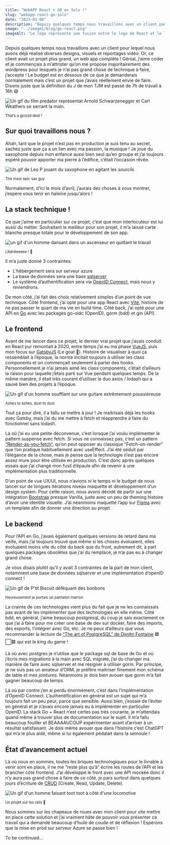 ```yaml
---
title: "WebAPP React + GO en Solo !"
slug: "webapp-react-go-solo"
date: "2023-03-08"
description: "Depuis quelques temps nous travaillons avec un client pour lequel nous avons déjà réalisé diverses designs, visuels et reportages vidéo. Travaillant actuellement avec lui sur une plateforme web en react et GO, nous vous faisons un REX sur le sujet"
image: "../images/blog/go-react.png"
imageAlt: "Le logo représente une fusion entre le logo de React et le logo du langage Go."
---
```


Depuis quelques temps nous travaillons avec un client pour lequel nous avons déjà réalisé diverses designs, visuels et reportages vidéo. Or, ce client avait un projet plus grand, un web app complète ! Génial, j’aime coder et je commençais à m’attrister qu’on me propose majoritairement des wordpress pour lesquels je n’ai pas grand chose de technique à faire, j’accepte ! Le budget est en dessous de ce que je demanderais normalement mais c’est un projet que j’avais réellement envie de faire. Disons juste que la définition du J de mon TJM est passé de 7h de travail à 16h 😅

![Un gif du film predator représentat Arnold Schwarzenegger et Carl Weathers se serrant la main.](https://media.tenor.com/G-Zga3CzU00AAAAC/predator-handshake.gif)

<small>That’s a go(o)d deal !</small>

## Sur quoi travaillons nous ?

Ahah, tant que le projet n’est pas en production je suis tenu au secret, sachez juste que ça a un lien avec ma passion, la musique ! Je joue du saxophone depuis mon enfance aussi bien seul qu’en groupe et j’ai toujours espéré pouvoir apporter ma pierre à l’édifice, c’était l’occasion rêvée.

![Un gif de Leo P jouant du saxophone en agitant les sourcils](https://media.tenor.com/1eZ3zCPUhvkAAAAd/leo-p-eyebrows.gif)

<small>The most epic sax guy</small>

Normalement, d’ici le mois d’avril, j’aurais des choses à vous montrer, j’espère vous tenir en haleine jusqu’alors !

## La stack technique !

Ce que j’aime en particulier sur ce projet, c’est que mon interlocuteur est lui aussi du métier. Souhaitant le meilleur pour son projet, il m’a laissé carte blanche presque totale pour le développement de son app.

![un gif d'un homme dansant dans un ascenseur en quittant le travail](https://media.tenor.com/JNrTNBR-kK0AAAAC/dancing-elevator.gif)

<small>Libéréeeeee ! 🎤</small>

Il m’a juste donné 3 contraintes:

- L’hébergement sera sur serveur azure
- La base de données sera une base [sqlserver](https://fr.wikipedia.org/wiki/Microsoft_SQL_Server)
- Le système d’authentification sera via [OpenID Connect](https://openid.net/connect/), mais nous y reviendrons.

De mon côté, j’ai fait des choix relativement simples d’un point de vue technique. Côté frontend, j’ai opté pour une app React avec [Vite](https://vitejs.dev/), histoire de ne pas passer le quart de ma vie en build time. Côté back, j’ai opté pour une API en [Go](https://go.dev/) avec les packages go-oidc (OpenID), gorm (bdd) et gin (API).

## Le frontend

Avant de me lancer dans ce projet, le dernier vrai projet que j’avais conduit en React pur remontait à 2020, entre temps j’ai eu ma phase [VueJS](https://vuejs.org/), puis mon focus sur [GatsbyJS](https://www.gatsbyjs.com/) (Le goat 💖). Histoire de visualiser à quoi ça ressemblait à l’époque, la norme incitait toujours à utiliser les class components et on commençait seulement à parler des hooks. Personnellement je n’ai jamais aimé les class components, c’était d’ailleurs la raison pour laquelle j’étais parti sur Vue pendant quelques temps. De la même manière, il était très courant d’utiliser le duo axios / lodash qui a sauvé bien des projets à l’époque.

![Un gif d'un homme soufflant sur une guitare extrêmement poussièreuse](https://media.tenor.com/SL99S-N7xC8AAAAd/blow-dan-oconnor.gif)

<small>Ashes to ashes, dust to dust</small>

Tout ça pour dire, il a fallu se mettre à jour ! Je maitrisais déjà les hooks avec Gatsby, mais j’ai du me mettre à fetch et réapprendre à faire du fonctionnel sans lodash.

Là où j’ai eu une petite déconvenue, c’est lorsque j’ai voulu implémenter le pattern suspense avec fetch. Si vous ne connaissez pas, c’est un pattern [“Render-as-you-fetch”](https://17.reactjs.org/docs/concurrent-mode-suspense.html), qu’on peut opposer au classique “Fetch-on-render” que l’on pratique habituellement avec useEffect. J’ai été séduit par l’élégance de la chose, mais je pense que la technologie n’est pas encore assez mure pour être utilisée en production. C’est donc après quelques essais que j’ai changé mon fusil d’épaule afin de revenir à une implémentation plus traditionnelle.

D’un point de vue UX/UI, nous n’avions ni le temps ni le budget de nous lancer sur de longues itérations niveau maquette et développement d’un design system. Pour cette raison, nous avons décidé de partir sur une intégration [Bootstrap](https://getbootstrap.com/) presque Vanilla, juste avec un peu de theming histoire d’avoir une identité visuelle. J’ai néanmoins maquetté l’app sur [Figma](https://figma.com) avec un template afin de donner une direction au projet.

## Le backend

Pour l’API en Go, j’avais également quelques versions de retard dans ma veille, mais j’ai toujours trouvé que même si les choses évoluaient, elles évoluaient moins vite du côté du back que du front, autrement dit, à part quelques packages obsolètes que j’ai du remplacé, je n’ai pas eu à changer grand chose.

Je vous disais plutôt qu’il y avait 3 contraintes de la part de mon client, notamment une base de données sqlserver et une implémentation d’openID connect !

![Un gif de P'tit Biscuit déféquant des bonbons](https://media.tenor.com/1qCs5ivQr7sAAAAC/accurate-cookies.gif)

<small>Heureusement je portais un pantalon marron</small>

La crainte de ces technologies vient plus du fait que je ne les connaissais pas avant de les implémenter que des technologies en elle même. Côté bdd, en général, j’aime beaucoup postgresql, du coup je sais exactement ce que j’ai à faire pour me créer une base de dev sur docker, faire des imports, des exports, l’intégrer avec Go, etc. Je ne peux d’ailleurs que vous recommander la lecture de [“The art of PostgreSQL” de Dimitri Fontaine](https://theartofpostgresql.com/) 🟦⬜🟥 qui est le king du game !

Là où avec postgres je n’utilise que le package sql de base de Go et où j’écris mes migrations à la main avec SQL migrate, j’ai du changer ma manière de faire avec sqlserver et me résigner à utiliser gorm. Par principe, je ne suis pas un amateur d’ORM, je préfère maitriser finement mon schéma de table et mes jointures. Néanmoins je dois bien avouer que gorm m’a fait gagner beaucoup de temps.

Là où par contre j’en ai perdu énormément, c’est dans l’implémentation d’OpenID Connect. L’authentification en général est un sujet qui m’a toujours fait un peu peur, parce que sensible. Aussi bien, j’essaie de l’éviter en général et je n’avais encore jamais eu à implémenter en particulier OpenID. La stack Go + React n’est certes pas très courante, je m’attendais quand même à trouver plus de documentation sur le sujet. Il m’a fallu beaucoup fouiller et BEAAAAUCOUP expérimenter avant d’arriver à un résultat satisfaisant. Je dois même avouer que dans l’histoire c’est ChatGPT qui m’a le plus aidé, même si lui également pédalait dans la semoule !

## État d’avancement actuel

Là où nous en sommes, toutes les briques technologiques pour le livrable à venir sont en place, il ne me “reste plus qu’à” écrire les routes de l’API et les brancher côté frontend. J’ai développé le front avec une API mockée donc il n’y aura pas grand chose à faire de ce côté, je pars surtout dans quelques jours d’écriture de [CRUD](https://fr.wikipedia.org/wiki/CRUD) (Create, Read, Update, Delete).

![Un gif d'un homme faisant toot toot à côté d'une locomotive](https://media.tenor.com/-HDcLxo_vLYAAAAd/all-aboard-train.gif)

<small>Un projet sur les rails 🥁</small>

Nous sommes sur les chapeaux de roues avec mon client pour vite mettre en place cette solution et j’ai vraiment hâte de pouvoir vous présenter ce travail qui a demandé beaucoup d’huile de coude et de réflexion ! Espérons que la mise en prod sur serveur Azure se passe bien !

To be continued…
